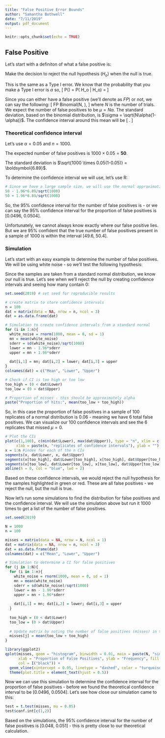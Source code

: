 ```yaml
---
title: "False Positive Error Bounds"
author: "Samantha Bothwell"
date: "7/11/2019"
output: pdf_document
---
```


```r
knitr::opts_chunk$set(echo = TRUE)
```

## False Positive
Let's start with a definiton of what a false positive is:

\textbf{False Positive:} Make the decision to reject the null hypothesis ($H_o$) when the null is true. 

This is the same as a Type I error. We know that the probability that you make a Type I error is $\alpha$ so,
\[
P(\textrm{False Positive}) = P(\textrm{Reject } H_o |\textrm{True } H_o) = \alpha
\]

Since you can either have a false positive (we'll denote as $FP$) or not, we can say the following:
\[
FP \sim Binomial(N, \alpha),
\]
where $N$ is the number of trials. We expect the number of false positives to be $\mu = N\alpha$. The standard deviation, based on the binomial distribution, is $\sigma = \sqrt{N\alpha(1-\alpha)}$. The confidence interval around this mean will be 
\[
\left[N\alpha - t_{\alpha/2}\sqrt{\frac{N\alpha(1-\alpha)}{N}}, N\alpha + t_{\alpha/2}\sqrt{\frac{N\alpha(1-\alpha)}{N}}\right].
\]

### Theoretical confidence interval
Let's use $\alpha = 0.05$ and $n = 1000$.

The expected number of false positives is $1000 \times 0.05 = \boldsymbol{50}$.

The standard deviation is $\sqrt{1000 \times 0.05(1-0.05)} = \boldsymbol{6.89}$.

To determine the confidence interval we will use, let's use R:
```r
# Since we have a large sample size, we will use the normal approximation for the binomial distribution
50 - 1.96*6.89/sqrt(1000)
50 + 1.96*6.89/sqrt(1000)
```
So, the 95% confidence interval for the number of false positives is \textbf{[49.6, 50.4]} - or we can say the 95% confidence interval for the proportion of false positives is [0.0496, 0.0504].

Unfortunately, we cannot always know exactly where our false positive lies. But we are 95% confident that the true number of false positives present in a sample of 1000 is within the interval [49.6, 50.4].


### Simulation
Let's start with an easy example to determine the number of false positives. We will be using white noise - so we'll test the following hypothesis:
\begin{align*}
H_o: \mu = 0 \\
H_A: \mu \neq 0
\end{align*}

Since the samples are taken from a standard normal distribution, we know our null is true. Let's see when we'll reject the null by creating confidence intervals and seeing how many contain 0:
```r
set.seed(2019) # set seed for reproducible results

# create matrix to store confidence intervals
n = 100
dat = matrix(data = NA, nrow = n, ncol = 3)
dat = as.data.frame(dat)

# Simulation to create confidence intervals from a standard normal
for (i in 1:n){
  white_noise = rnorm(1000, mean = 0, sd = 1)
  mn = mean(white_noise)
  sderr = sd(white_noise)/sqrt(1000)
  lower = mn - 1.96*sderr
  upper = mn + 1.96*sderr
  
  dat[i,1] = mn; dat[i,2] = lower; dat[i,3] = upper
}
colnames(dat) = c("Mean", "Lower", "Upper")

# Check if CI is too high or too low
too_high = (0 < dat$Lower)
too_low = (0 > dat$Upper)

# Proportion of misses - this should be approximately alpha
paste("Proportion of hits:", mean(too_low + too_high))
```

So, in this case the proportion of false positives in a sample of 100 replicates of a normal distribution is 0.06 - meaning we have 6 total false positives. We can visualize our 100 confidence intervals and see the 6 replicates that missed $\mu = 0$.

```r
# Plot the CIs
plot(c(1,100), c(min(dat$Lower), max(dat$Upper)), type = "n", xlim = c(1,100),
     xlab = paste(n, "replicates of confidence intervals"), ylab = "")
x = 1:n #index for each of the n CIs
segments(x, dat$Lower, x, dat$Upper)
segments(x[too_high], dat$Lower[too_high], x[too_high], dat$Upper[too_high], col = "red")
segments(x[too_low], dat$Lower[too_low], x[too_low], dat$Upper[too_low], col = "green")
abline(h = 0, col = "blue", lwd = 2)
```

Based on these confidence intervals, we would reject the null hypothesis for the samples highlighted in green or red. These are all false positives - we reject the null, but the null is true. 

Now let's run some simulations to find the distribution for false positives and the confidence interval. We will use the simulation above but run it 1000 times to get a list of the number of false positives.

```r
set.seed(2019)

N = 1000
n = 100

misses = matrix(data = NA, nrow = N, ncol = 1)
dat = matrix(data = NA, nrow = n, ncol = 3)
dat = as.data.frame(dat)
colnames(dat) = c("Mean", "Lower", "Upper")

# Simulation to determine a CI for false positives
for (j in 1:N){
  for (i in 1:n){
    white_noise = rnorm(1000, mean = 0, sd = 1)
    mn = mean(white_noise)
    sderr = sd(white_noise)/sqrt(1000)
    lower = mn - 1.96*sderr
    upper = mn + 1.96*sderr
  
    dat[i,1] = mn; dat[i,2] = lower; dat[i,3] = upper
  }
  
  too_high = (0 < dat$Lower)
  too_low = (0 > dat$Upper)
  
  # Update matrix by noting the number of false positives (misses) in the sample
  misses[j] = mean(too_low + too_high)
}

library(ggplot2)
qplot(misses, geom = "histogram", binwidth = 0.01, main = paste(N, "simulations"),
      xlab = "Proportion of False Positives", ylab = "Frequency", fill = I("mediumorchid"),
      col = I("black")) +
  geom_vline(xintercept = 0.05, linetype = "dashed", color = "turquoise3", size = 1.5) + 
  theme(plot.title = element_text(hjust = 0.5))
```

Now we can use this simulation to determine the confidence interval for the proportion of false positives - before we found the theoretical confidence interval to be [0.0496, 0.0504]. Let's see how close our simulation came to this:
```r
test = t.test(misses, mu = 0.05)
test$conf.int[c(1,2)]
```

Based on the simulations, the 95% confidence interval for the number of false positives is [0.048, 0.051] - this is pretty close to our theoretical calculation. 




